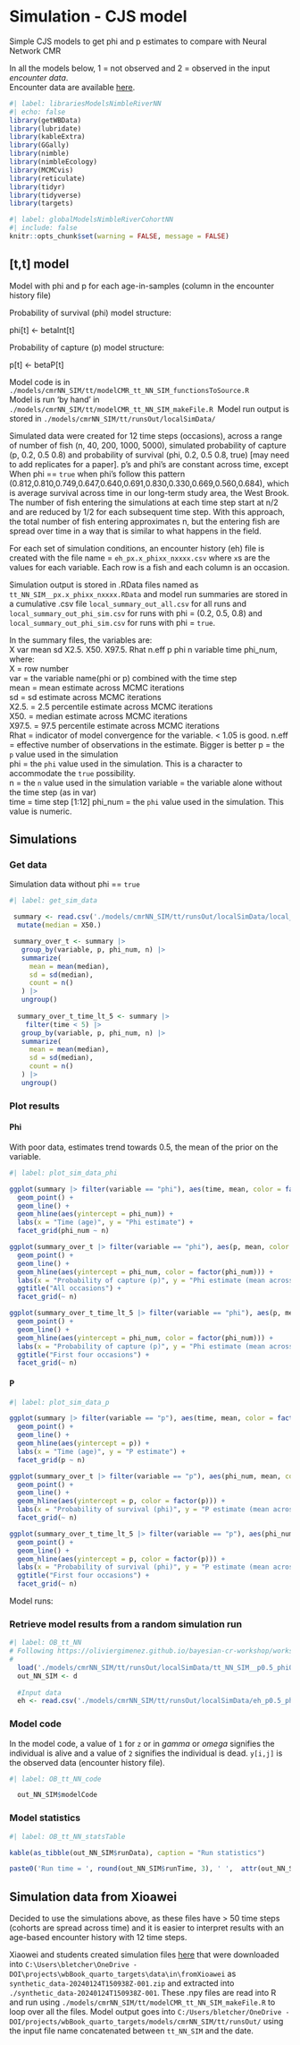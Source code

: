 # Simulation - CJS model

Simple CJS models to get phi and p estimates to compare with Neural Network CMR

In all the models below, 1 = not observed and 2 = observed in the input *encounter data*.  
Encounter data are available [here](https://drive.google.com/drive/folders/1Bth4jdH6vZuE3t7ETL3MMxPo2oxmakZs).  

```r
#| label: librariesModelsNimbleRiverNN
#| echo: false
library(getWBData)
library(lubridate)
library(kableExtra)
library(GGally)
library(nimble)
library(nimbleEcology)
library(MCMCvis)
library(reticulate)
library(tidyr)
library(tidyverse)
library(targets)
```

```r
#| label: globalModelsNimbleRiverCohortNN
#| include: false
knitr::opts_chunk$set(warning = FALSE, message = FALSE)
```


## \[t,t\] model

Model with phi and p for each age-in-samples (column in the encounter history file)

Probability of survival (phi) model structure:

phi\[t\] \<- betaInt\[t\]

Probability of capture (p) model structure:

p\[t\] \<- betaP\[t\]



Model code is in `./models/cmrNN_SIM/tt/modelCMR_tt_NN_SIM_functionsToSource.R`\
Model is run 'by hand' in `./models/cmrNN_SIM/tt/modelCMR_tt_NN_SIM_makeFile.R`\  
Model run output is stored in `./models/cmrNN_SIM/tt/runsOut/localSimData/`  

Simulated data were created for 12 time steps (occasions), across a range of number of fish (n, 40, 200, 1000, 5000), simulated probability of capture (p, 0.2, 0.5 0.8) and probability of survival (phi, 0.2, 0.5 0.8, true) [may need to add replicates for a paper]. p's and phi's are constant across time, except When phi == `true` when phi's follow this pattern (0.812,0.810,0.749,0.647,0.640,0.691,0.830,0.330,0.669,0.560,0.684), which is average survival across time in our long-term study area, the West Brook. The number of fish entering the simulations at each time step start at n/2 and are reduced by 1/2 for each subsequent time step. With this approach, the total number of fish entering approximates n, but the entering fish are spread over time in a way that is similar to what happens in the field.

For each set of simulation conditions, an encounter history (eh) file is created with the file name = `eh_px.x_phixx_nxxxx.csv` where `x`s are the values for each variable. Each row is a fish and each column is an occasion.  

Simulation output is stored in .RData files named as `tt_NN_SIM__px.x_phixx_nxxxx.RData` and model run summaries are stored in a cumulative .csv file `local_summary_out_all.csv` for all runs and `local_summary_out_phi_sim.csv` for runs with phi = (0.2, 0.5, 0.8) and   `local_summary_out_phi_sim.csv` for runs with phi = `true`.  

In the summary files, the variables are:   
X     var  mean    sd X2.5.  X50. X97.5. Rhat n.eff   p phi    n variable time phi_num,   
where:  
X = row number  
var = the variable name(phi or p) combined with the time step  
mean = mean estimate across MCMC iterations  
sd = sd estimate across MCMC iterations   
X2.5. = 2.5 percentile estimate across MCMC iterations   
X50. = median estimate across MCMC iterations   
X97.5. = 97.5 percentile estimate across MCMC iterations   
Rhat = indicator of model convergence for the variable. < 1.05 is good.
n.eff = effective number of observations in the estimate. Bigger is better
p = the `p` value used in the simulation  
phi = the `phi` value used in the simulation. This is a character to accommodate the `true` possibility.   
n = the `n` value used in the simulation
variable = the variable alone without the time step (as in var)  
time = time step [1:12]
phi_num = the `phi` value used in the simulation. This value is numeric.  


## Simulations  
### Get data  
Simulation data without phi == `true`
```r
#| label: get_sim_data

 summary <- read.csv('./models/cmrNN_SIM/tt/runsOut/localSimData/local_summary_out_phi_sim.csv') |> 
  mutate(median = X50.)

 summary_over_t <- summary |> 
   group_by(variable, p, phi_num, n) |> 
   summarize(
     mean = mean(median),
     sd = sd(median),
     count = n()
   ) |> 
   ungroup()
 
  summary_over_t_time_lt_5 <- summary |>
    filter(time < 5) |> 
   group_by(variable, p, phi_num, n) |> 
   summarize(
     mean = mean(median),
     sd = sd(median),
     count = n()
   ) |> 
   ungroup()

```

### Plot results  
#### Phi  
With poor data, estimates trend towards 0.5, the mean of the prior on the variable.
```r
#| label: plot_sim_data_phi

ggplot(summary |> filter(variable == "phi"), aes(time, mean, color = factor(p))) +
  geom_point() +
  geom_line() +
  geom_hline(aes(yintercept = phi_num)) +
  labs(x = "Time (age)", y = "Phi estimate") +
  facet_grid(phi_num ~ n)

ggplot(summary_over_t |> filter(variable == "phi"), aes(p, mean, color = factor(phi_num))) +
  geom_point() +
  geom_line() +
  geom_hline(aes(yintercept = phi_num, color = factor(phi_num))) +
  labs(x = "Probability of capture (p)", y = "Phi estimate (mean across all occasions)") +
  ggtitle("All occasions") +
  facet_grid(~ n)

ggplot(summary_over_t_time_lt_5 |> filter(variable == "phi"), aes(p, mean, color = factor(phi_num))) +
  geom_point() +
  geom_line() +
  geom_hline(aes(yintercept = phi_num, color = factor(phi_num))) +
  labs(x = "Probability of capture (p)", y = "Phi estimate (mean across first four occasions)") +
  ggtitle("First four occasions") +
  facet_grid(~ n)

```

#### P
```r
#| label: plot_sim_data_p

ggplot(summary |> filter(variable == "p"), aes(time, mean, color = factor(phi_num))) +
  geom_point() +
  geom_line() +
  geom_hline(aes(yintercept = p)) +
  labs(x = "Time (age)", y = "P estimate") +
  facet_grid(p ~ n)

ggplot(summary_over_t |> filter(variable == "p"), aes(phi_num, mean, color = factor(p))) +
  geom_point() +
  geom_line() +
  geom_hline(aes(yintercept = p, color = factor(p))) +
  labs(x = "Probability of survival (phi)", y = "P estimate (mean across occasions)") +
  facet_grid(~ n)

ggplot(summary_over_t_time_lt_5 |> filter(variable == "p"), aes(phi_num, mean, color = factor(p))) +
  geom_point() +
  geom_line() +
  geom_hline(aes(yintercept = p, color = factor(p))) +
  labs(x = "Probability of survival (phi)", y = "P estimate (mean across fisrt four occasions)") +
  ggtitle("First four occasions") +
  facet_grid(~ n)

```

Model runs:\

### Retrieve model results from a random simulation run

```r
#| label: OB_tt_NN
# Following https://oliviergimenez.github.io/bayesian-cr-workshop/worksheets/4_demo.html
# 
  load('./models/cmrNN_SIM/tt/runsOut/localSimData/tt_NN_SIM__p0.5_phi05_n5000.RData')
  out_NN_SIM <- d
  
  #Input data
  eh <- read.csv('./models/cmrNN_SIM/tt/runsOut/localSimData/eh_p0.5_phi05_n5000.csv')
```

### Model code

In the model code, a value of `1` for `z` or in *gamma* or *omega* signifies the individual is alive and a value of `2` signifies the individual is dead. `y[i,j]` is the observed data (encounter history file).

```r
#| label: OB_tt_NN_code

  out_NN_SIM$modelCode

```

### Model statistics

```r
#| label: OB_tt_NN_statsTable

kable(as_tibble(out_NN_SIM$runData), caption = "Run statistics")

paste0('Run time = ', round(out_NN_SIM$runTime, 3), ' ',  attr(out_NN_SIM$runTime, "units"))
```


## Simulation data from Xioawei
Decided to use the simulations above, as these files have > 50 time steps (cohorts are spread across time) and it is easier to interpret results with an age-based encounter history with 12 time steps.  

Xiaowei and students created simulation files [here](https://drive.google.com/drive/folders/1Bth4jdH6vZuE3t7ETL3MMxPo2oxmakZs) that were downloaded into `C:\Users\bletcher\OneDrive - DOI\projects\wbBook_quarto_targets\data\in\fromXioawei` as `synthetic_data-20240124T150938Z-001.zip` and extracted into `./synthetic_data-20240124T150938Z-001`. These .npy files are read into R and run using `./models/cmrNN_SIM/tt/modelCMR_tt_NN_SIM_makeFile.R` to loop over all the files. Model output goes into `C:/Users/bletcher/OneDrive - DOI/projects/wbBook_quarto_targets/models/cmrNN_SIM/tt/runsOut/` using the input file name concatenated between `tt_NN_SIM` and the date.






